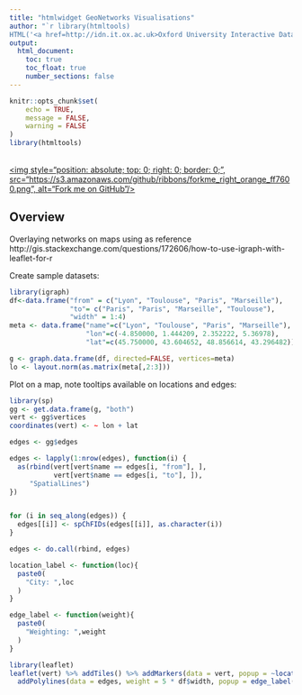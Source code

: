 ```yaml
---
title: "htmlwidget GeoNetworks Visualisations"
author: "`r library(htmltools)
HTML('<a href=http://idn.it.ox.ac.uk>Oxford University Interactive Data Network</a>')`"
output: 
  html_document:
    toc: true
    toc_float: true
    number_sections: false
---
```

```r
knitr::opts_chunk$set(
	echo = TRUE,
	message = FALSE,
	warning = FALSE
)
library(htmltools)
```

<a href="https://github.com/ox-it/OxfordIDN_htmlwidgets/tree/gh-pages/geovis/GeoNetworks" target="blank">  
<img style="position: absolute; top: 0; right: 0; border: 0;",
             src="https://s3.amazonaws.com/github/ribbons/forkme_right_orange_ff7600.png",
             alt="Fork me on GitHub"/>
</a>

## Overview

Overlaying networks on maps using as reference http://gis.stackexchange.com/questions/172606/how-to-use-igraph-with-leaflet-for-r

Create sample datasets:

```r
library(igraph)
df<-data.frame("from" = c("Lyon", "Toulouse", "Paris", "Marseille"), 
               "to"= c("Paris", "Paris", "Marseille", "Toulouse"),
               "width" = 1:4)
meta <- data.frame("name"=c("Lyon", "Toulouse", "Paris", "Marseille"), 
                   "lon"=c(-4.850000, 1.444209, 2.352222, 5.36978),  
                   "lat"=c(45.750000, 43.604652, 48.856614, 43.296482))

g <- graph.data.frame(df, directed=FALSE, vertices=meta)
lo <- layout.norm(as.matrix(meta[,2:3]))
```

Plot on a map, note tooltips available on locations and edges:

```r
library(sp)
gg <- get.data.frame(g, "both")
vert <- gg$vertices
coordinates(vert) <- ~ lon + lat

edges <- gg$edges

edges <- lapply(1:nrow(edges), function(i) {
  as(rbind(vert[vert$name == edges[i, "from"], ],
           vert[vert$name == edges[i, "to"], ]),
     "SpatialLines")
})


for (i in seq_along(edges)) {
  edges[[i]] <- spChFIDs(edges[[i]], as.character(i))
}

edges <- do.call(rbind, edges)

location_label <- function(loc){
  paste0(
    "City: ",loc
  )
}

edge_label <- function(weight){
  paste0(
    "Weighting: ",weight
  )
}

library(leaflet)
leaflet(vert) %>% addTiles() %>% addMarkers(data = vert, popup = ~location_label(name)) %>%
  addPolylines(data = edges, weight = 5 * df$width, popup = edge_label(df$width))
```

